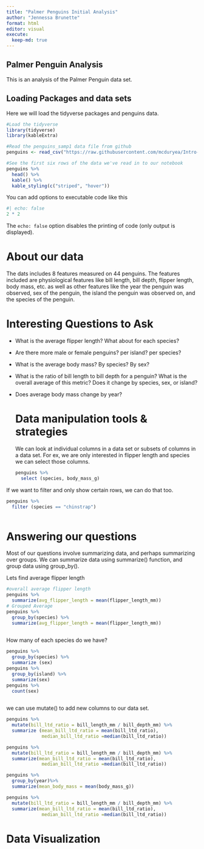 ```yaml
---
title: "Palmer Penguins Initial Analysis"
author: "Jennessa Brunette"
format: html
editor: visual
execute: 
  keep-md: true
---
```


## Palmer Penguin Analysis

This is an analysis of the Palmer Penguin data set.

## Loading Packages and data sets

Here we will load the tidyverse packages and penguins data.

```r
#Load the tidyverse
library(tidyverse)
library(kableExtra)

#Read the penguins_samp1 data file from github
penguins <- read_csv("https://raw.githubusercontent.com/mcduryea/Intro-to-Bioinformatics/main/data/penguins_samp1.csv")

#See the first six rows of the data we've read in to our notebook
penguins %>% 
  head() %>%
  kable() %>%
  kable_styling(c("striped", "hover"))
```

You can add options to executable code like this

```r
#| echo: false
2 * 2
```

The `echo: false` option disables the printing of code (only output is displayed).

# About our data

The dats includes 8 features measured on 44 penguins. The features included are physiological features like bill length, bill depth, flipper length, body mass, etc. as well as other features like the year the penguin was observed, sex of the penguin, the island the penguin was observed on, and the species of the penguin.

# Interesting Questions to Ask

-   What is the average flipper length? What about for each species?

-   Are there more male or female penguins? per island? per species?

-   What is the average body mass? By species? By sex?

-   What is the ratio of bill length to bill depth for a penguin? What is the overall average of this metric? Does it change by species, sex, or island?

-   Does average body mass change by year?

    # Data manipulation tools & strategies

    We can look at individual columns in a data set or subsets of columns in a data set. For ex, we are only interested in flipper length and species we can select those columns.

    ```r
    penguins %>%
      select (species, body_mass_g)

    ```

If we want to filter and only show certain rows, we can do that too.

```r
penguins %>%
  filter (species == "chinstrap")



```

# Answering our questions

Most of our questions involve summarizing data, and perhaps summarizing over groups. We can summarize data using summarize() function, and group data using group_by().

Lets find average flipper length

```r
#overall average flipper length
penguins %>%
  summarize(avg_flipper_length = mean(flipper_length_mm)) 
# Grouped Average
penguins %>%
  group_by(species) %>%
  summarize(avg_flipper_length = mean(flipper_length_mm)) 
  
```

How many of each species do we have?

```r
penguins %>%
  group_by(species) %>%
  summarize (sex)
penguins %>%
  group_by(island) %>%
  summarize(sex)
penguins %>%
  count(sex)
  

```

we can use mutate() to add new columns to our data set.

```r
penguins %>%
  mutate(bill_ltd_ratio = bill_length_mm / bill_depth_mm) %>%
  summarize (mean_bill_ltd_ratio = mean(bill_ltd_ratio),
             median_bill_ltd_ratio =median(bill_ltd_ratio))

```

```r
penguins %>%
  mutate(bill_ltd_ratio = bill_length_mm / bill_depth_mm) %>%
  summarize(mean_bill_ltd_ratio = mean(bill_ltd_ratio),
             median_bill_ltd_ratio =median(bill_ltd_ratio))
```

```r
penguins %>%
  group_by(year)%>%
  summarize(mean_body_mass = mean(body_mass_g))
```

```r
penguins %>%
  mutate(bill_ltd_ratio = bill_length_mm / bill_depth_mm) %>%
  summarize(mean_bill_ltd_ratio = mean(bill_ltd_ratio),
             median_bill_ltd_ratio =median(bill_ltd_ratio))
```

# Data Visualization
